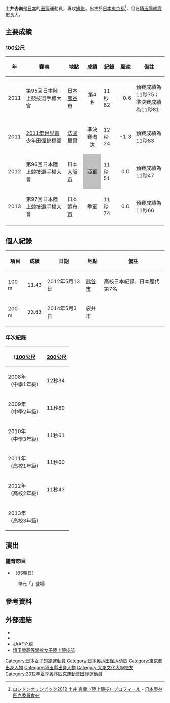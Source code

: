 {{Infobox sportsperson
| name                      = 土井杏南
| image                     = 
| alt                       = 
| real_name                 = 
| native_name               = 
| native_name_lang          = 
| romanizedname             = Doi Anna
| birth_name                = 
| nationality               = {{JPN}}
| national_team             = {{JPN}}
| ethnicity                 = 
| hometown                  = 
| citizenship               = 
| birth_date                = {{Birth date and age|year=1995|month=8|day=24}}
| birth_place               = {{JPN}}東京都
| death_date                = 
| death_place               = 
| resting_place             = 
| resting_place_coordinates = 
| monuments                 = 
| residence                 = {{JPN}}
| education                 = 大東文化大學
| alma_mater                = 朝霞市立朝霞第九小學校<br/>朝霞市立朝霞第一中學校<br/>埼玉榮高等學校<br/>大東文化大學
| occupation                = 
| years_active              = 2006年–
| height                    = {{height|m=1.58}}
| weight                    = {{weight|kg=48}}
| spouse                    = 
| country                   = {{JPN}}
| sport                     = 田徑
| event                     = 短跑
| collegeteam               = 大東文化大學陸上競技部
| team                      = 
| coach                     = 
| retired                   = 
| coaching                  = 
| worlds                    = 
{{ubl
|'''2012年IAAF世界挑戰賽川崎站'''：100公尺第六名
|'''2014年IAAF世界挑戰賽東京站'''：4×100公尺接力第一名
|'''2014年IAAF世界挑戰賽東京站'''：100公尺第五名
|'''2014年世界青年田徑錦標賽'''：4×100公尺接力第六名
|'''2015年IAAF世界挑戰賽川崎站'''：4×100公尺接力第二名
|'''2015年夏季世界大學運動會'''：100公尺第七名
|'''2016年IAAF世界挑戰賽川崎站'''：4×100公尺接力第二名
|'''2016年IAAF世界挑戰賽川崎站'''：100公尺第七名
|'''2016年IAAF世界挑戰賽北京站'''：4×100公尺接力第二名
}}
| regionals                 = 
{{ubl
|'''2012年臺日青年室內田徑交流賽女子組'''：60公尺第一名
|'''2013年臺日青年室內田徑交流賽女子組'''：60公尺第一名
|'''2013年東亞運動會'''：100公尺第四名
|'''2013年東亞運動會'''：4×100公尺接力第二名
|'''2015年亞洲田徑錦標賽'''：4×100公尺接力第二名
|'''2015年亞洲田徑錦標賽'''：200公尺第八名
}}
| nationals                 = 
{{ubl
|'''2008年關東中學校陸上競技大會女子1年組'''：100公尺第一名
|'''2010年全日本中學校陸上競技選手權大會女子組'''：100公尺第一名
|'''2010年全日本中學校陸上競技選手權大會女子組'''：4×100公尺接力第一名
|'''2011年日本陸上競技選手權大會女子組'''：100公尺第四名
|'''2012年織田幹雄紀念國際陸上競技大會女子A組'''：100公尺第三名
|'''2012年埼玉縣學校總合體育大會陸上競技女子組'''：100公尺第一名
|'''2012年埼玉縣學校總合體育大會陸上競技女子組'''：200公尺第一名
|'''2012年日本陸上競技選手權大會女子組'''：100公尺第二名
|'''2012年國民體育大會陸上競技少年女子組'''：100公尺第一名
|'''2012年國民體育大會陸上競技女子組'''：4×100公尺接力第四名
|'''2013年埼玉縣學校總合體育大會陸上競技女子組'''：100公尺第二名
|'''2013年日本陸上競技選手權大會女子組'''：100公尺第三名
|'''2014年日本陸上競技選手權大會女子組'''：100公尺第二名
|'''2015年織田幹雄紀念國際陸上競技大會女子A組'''：200公尺第三名
|'''2015年織田幹雄紀念國際陸上競技大會女子A組'''：100公尺第三名
|'''2015年日本陸上競技選手權大會女子組'''：100公尺第三名
|'''2015年國民體育大會陸上競技成年女子組'''：100公尺第二名
|'''2016年織田幹雄紀念國際陸上競技大會女子A組'''：100公尺第六名
|'''2016年靜岡國際陸上競技大會女子組'''：4×100公尺接力第一名
|'''2016年關東學生陸上競技對校選手權大會女子1部'''：4×100公尺接力第二名
|'''2017年織田幹雄紀念國際陸上競技大會女子A組'''：100公尺第八名
|'''2018年南部忠平紀念陸上競技大會女子組'''：100公尺第六名
|'''2019年織田幹雄紀念國際陸上競技大會GP女子組'''：100公尺第三名
|'''2019年日本陸上競技選手權大會女子組'''：100公尺第二名
|'''2019年實業團學生對抗陸上競技大會女子組'''：100公尺第一名
|'''2019年實業團學生對抗陸上競技大會女子組'''：4×100公尺接力第二名
|'''2019年富士北麓世界選拔賽女子組（ｳｫｰﾑｱｯﾌﾟﾚｰｽ）'''：100公尺第一名
|'''2019年富士北麓世界選拔賽女子組'''：100公尺第一名
}}
| olympics                  = 
| highestranking            = 
{{plainlist|
*【50公尺-55公尺-60公尺-100公尺】：第133名（2019年7月23日）
}}
| pb                        = 
{{ubl
|'''30公尺'''：4.23秒（RT：0.142） （2015年）
|'''40公尺'''：5.26秒 （2014年）
|'''50公尺'''：6.27秒（W：+2.4，超風速） （2014年）
|'''50公尺'''：6.27秒（W：+1.5） （2014年）
|'''60公尺'''：7.27秒（W：+2.4，超風速） （2014年）
|'''60公尺'''：7.29秒（W：+1.5） （2014年）
|'''70公尺'''：8.30秒（W：+2.4，超風速） （2014年）
|'''70公尺'''：8.33秒（W：+1.5） （2014年）
|'''80公尺'''：9.35秒（W：+2.4，超風速） （2014年）
|'''80公尺'''：9.39秒（W：+1.5） （2014年）
|'''90公尺'''：10.41秒（W：+2.4，超風速） （2014年）
|'''90公尺'''：10.46秒（W：+1.5） （2014年）
|'''100公尺'''：11.43秒（W：+1.8） （2012年 '''埼玉縣學校總合體育大會女子組紀錄'''）
|'''200公尺'''：23.63秒（W：+1.8） （2014年）
}}
| medaltemplates            = 
{{MedalCountry|{{JPN}}}}
{{MedalSport|女子田徑}}
{{MedalCompetition|臺日青年室內田徑交流賽}}
{{MedalGold|2012年日本大阪府|60公尺}}
{{MedalGold|2013年日本大阪府|60公尺}}
{{MedalCompetition|東亞運動會}}
{{MedalSilver|2013年中國天津市南開區|4×100公尺接力}}
{{MedalCompetition|IAAF世界挑戰賽東京站}}
{{MedalGold|2014年日本東京都|4×100公尺接力}}
{{MedalCompetition|IAAF世界挑戰賽川崎站}}
{{MedalSilver|2015年日本神奈川縣川崎市中原區|4×100公尺接力}}
{{MedalSilver|2016年日本神奈川縣川崎市中原區|4×100公尺接力}}
{{MedalCompetition|亞洲田徑錦標賽}}
{{MedalSilver|2015年中國湖北省武漢市漢陽區|4×100公尺接力}}
{{MedalCompetition|靜岡國際陸上競技大會}}
{{MedalGold|2016年日本靜岡縣|4×100公尺接力}}
{{MedalCompetition|IAAF世界挑戰賽北京站}}
{{MedalSilver|2016年中國北京市|4×100公尺接力}}
| show-medals               = 
| updated                   = 2017年1月5日
}}
{{japanese|japanese=土井 杏南|kana=どい あんな|romaji=Doi Anna}}
'''土井杏南'''{{BD|1995年|8月24日||}}是[[日本|日本]]的[[田徑|田徑]]運動員，專攻[[短跑|短跑]]。出生於[[日本|日本]][[東京都|東京都]]<ref>[http://www.joc.or.jp/games/olympic/london/sports/athletics/team/doianna.html ロンドンオリンピック2012 土井 杏南（陸上競技）プロフィール] {{Wayback|url=http://www.joc.or.jp/games/olympic/london/sports/athletics/team/doianna.html |date=20200804225502 }} - [[日本奧林匹克委員會|日本奧林匹克委員會]]</ref>，但在[[埼玉縣|埼玉縣]][[朝霞市|朝霞市]]長大。

== 主要成績 ==
=== 100公尺 ===
{| class="wikitable"  style="font-size: 90%;"
|- style="background-color: #ccc;"
!年
!賽事
!地點
!成績
!紀錄
!風速
!備註
|-
|2011
|第95回日本陸上競技選手權大會
|[[日本|日本]][[熊谷市|熊谷市]]
|style="text-align: center;" |第4名
|11秒82
|style="text-align: center;" |-0.6
|預賽成績為11秒75；<br />準決賽成績為11秒81
|-
|2011
|[[2011年世界青少年田徑錦標賽|2011年世界青少年田徑錦標賽]]
|[[法國|法國]][[里爾|里爾]]
|style="text-align: center;" |準決賽淘汰
|12秒24
|style="text-align: center;" |-1.3
|預賽成績為11秒83
|-
|2012
|第96回日本陸上競技選手權大會
|日本[[大阪市|大阪市]]
|style="background-color: silver; text-align: center;" |亞軍
|11秒51
|style="text-align: center;" |0.0
|預賽成績為11秒47
|-
|2013
|第97回日本陸上競技選手權大會
|日本[[調布市|調布市]]
|bgcolor="cc9966" align="center" |季軍
|11秒74
|style="text-align: center;" |0.0
|預賽成績為11秒66
|-
|}

== 個人紀錄 ==
{| class="wikitable"
|-
!項目!!成績!!日期!!地點!!備註
|- align="right"
|100 m||11.43||2012年5月13日||align="left"|{{JPN}}[[熊谷體育文化公園陸上競技場|熊谷市]]||高校日本紀錄、日本歷代第7名
|- align="right"
|200 m||23.63||2014年5月3日||align="left"|{{JPN}}袋井市||
|}

=== 年次紀錄 ===
{| class="wikitable" style="text-align:center; font-size:small"
!!![[100米賽跑|100公尺]]!![[200米賽跑|200公尺]]
|-
|2008年<br>（中學1年級）||12秒34||
|-
|2009年<br>（中學2年級）||11秒89||24秒97
|-
|2010年<br>（中學3年級）||11秒61||24秒45
|-
|2011年<br>（高校1年級）||11秒60||24秒37
|-
|2012年<br>（高校2年級）||11秒43||23秒83
|-
|2013年<br>（高校3年級）||||
|}

== 演出 ==
=== 體育節目 ===
* {{link-ja|SPORTS X|SPORTS X}}（[[BS朝日|BS朝日]]）
: 單元「{{lang|ja|夢を応援!情熱アスリート}}」登場

== 參考資料 ==
{{Reflist}}

== 外部連結 ==
*{{IOC profile|id=anna-doi}}
*{{IAAF name|255780}}
*[http://www.jaaf.or.jp/fan/player/wom087.html JAAF介紹] {{Wayback|url=http://www.jaaf.or.jp/fan/player/wom087.html |date=20190425044544 }} {{ja icon}}
*[http://www5c.biglobe.ne.jp/~seitarou/menu.html 埼玉榮高等學校女子陸上競技部] {{Wayback|url=http://www5c.biglobe.ne.jp/~seitarou/menu.html |date=20150924111854 }} {{ja icon}}

{{DEFAULTSORT:Doi Anna}}

[[Category:日本女子短跑運動員|Category:日本女子短跑運動員]]
[[Category:日本奥运田径运动员|Category:日本奥运田径运动员]]
[[Category:東京都出身人物|Category:東京都出身人物]]
[[Category:埼玉縣出身人物|Category:埼玉縣出身人物]]
[[Category:大東文化大學校友|Category:大東文化大學校友]]
[[Category:2012年夏季奧林匹克運動會田徑運動員|Category:2012年夏季奧林匹克運動會田徑運動員]]